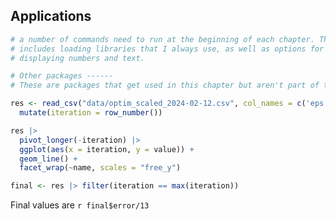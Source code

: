 ## Applications
```r
# a number of commands need to run at the beginning of each chapter. This
# includes loading libraries that I always use, as well as options for 
# displaying numbers and text.
```

```r
# Other packages ------
# These are packages that get used in this chapter but aren't part of the default set.
```


```r
res <- read_csv("data/optim_scaled_2024-02-12.csv", col_names = c('eps', 'minpts', 'delta_t', 'entr_t', 'error')) |> 
  mutate(iteration = row_number()) 

res |> 
  pivot_longer(-iteration) |> 
  ggplot(aes(x = iteration, y = value)) + 
  geom_line() + 
  facet_wrap(~name, scales = "free_y")
```

```r
final <- res |> filter(iteration == max(iteration)) 
```

Final values are `r final$error/13`




